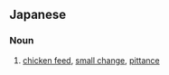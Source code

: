==Japanese==
{{ja-kanjitab|端|金}}

===Noun===
{{ja-noun|はしたがね}}

# [[chicken feed]], [[small change]], [[pittance]]